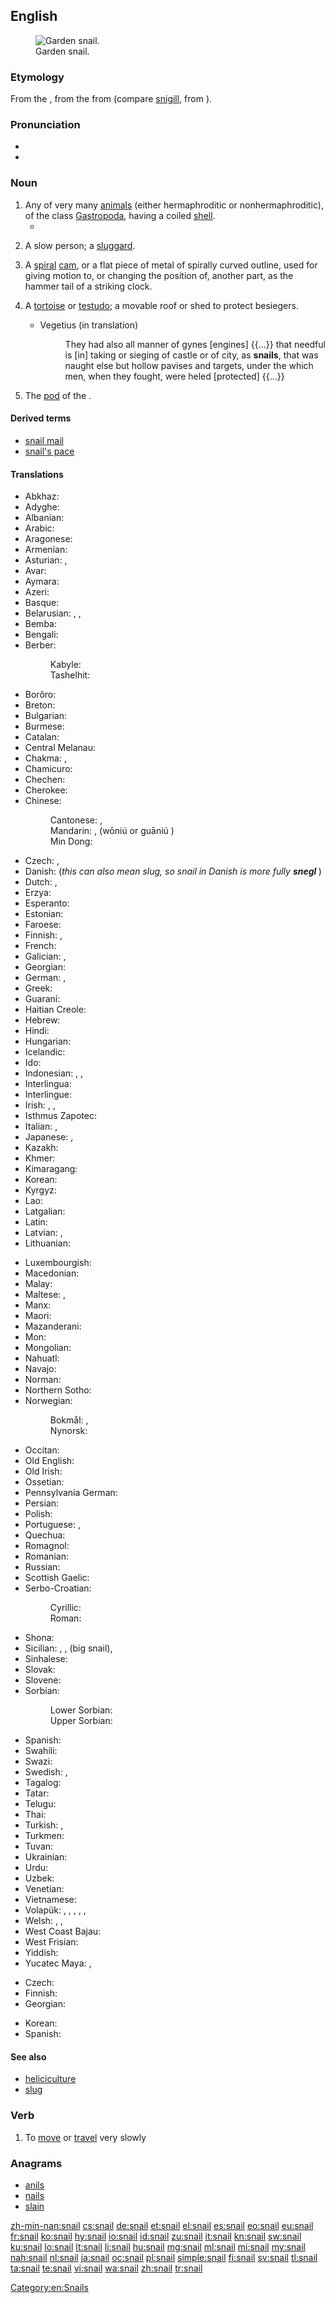 ==English==
{{wikipedia}}
{{commons|Helicidae}}
[[Image:Snail2.JPG|thumb|Garden snail.]]

===Etymology===
From the {{etyl|enm|en}} {{m|enm|snaile}}, from the {{etyl|ang|en}} {{m|ang|snægel}} from {{etyl|gem-pro|en}} {{m|gem-pro|*snagilaz}} (compare {{etyl|non|-}} [[snigill]], from {{etyl|gem-pro|-}} {{m|gem-pro|*snigilaz}}).

===Pronunciation===
* {{audio|en-us-snail.ogg|Audio (US)|lang=en}}
* {{rhymes|eɪl|lang=en}}

===Noun===
{{en-noun}}

# Any of very many [[animal]]s (either hermaphroditic or nonhermaphroditic), of the class [[Gastropoda]], having a coiled [[shell]].
#* {{quote-book|year=1963|author={{w|Margery Allingham}}|title={{w|The China Governess}}
|chapter=7|url=http://openlibrary.org/works/OL2004261W
|passage=‘Children crawled over each other like little grey worms in the gutters,’ he said. ‘The only red things about them were their buttocks and they were raw. Their faces looked as if '''snails''' had slimed on them and their mothers were like great sick beasts whose byres had never been cleared.&nbsp;[…]’}}
# {{label|en|informal|by extension}} A slow person; a [[sluggard]].
# {{label|en|engineering}} A [[spiral]] [[cam]], or a flat piece of metal of spirally curved outline, used for giving motion to, or changing the position of, another part, as the hammer tail of a striking clock.
# {{label|en|military|historical}} A [[tortoise]] or [[testudo]]; a movable roof or shed to protect besiegers.
#* Vegetius (in translation)
#*: They had also all manner of gynes [engines] {{...}} that needful is [in] taking or sieging of castle or of city, as '''snails''', that was naught else but hollow pavises and targets, under the which men, when they fought, were heled [protected] {{...}}
# The [[pod]] of the {{vern|snail clover}}.

====Derived terms====
* [[snail mail]]
* [[snail's pace]]

====Translations====
{{trans-top|any animal of the class ''Gastropoda'' having a shell}}
* Abkhaz: {{t|ab|акамыршша|sc=Cyrl}}
* Adyghe: {{t|ady|цӏыӏргъ}}
* Albanian: {{t+|sq|kërmill|m}}
* Arabic: {{t|ar|حَلَزُونَة|f}}
* Aragonese: {{t|an|caragol|m}}
* Armenian: {{t+|hy|խխունջ}}
* Asturian: {{t|ast|cascoxu|m}}, {{t|ast|caracol|m}}
* Avar: {{t|av|цӏадал хӏама|sc=Cyrl}}
* Aymara: {{t|ay|ch'uru}}
* Azeri: {{t+|az|ilbiz}}
* Basque: {{t|eu|barraskilo}}
* Belarusian: {{t+|be|смоўж|m|sc=Cyrl}}, {{t|be|сліма́к|m|sc=Cyrl}}, {{t|be|улі́тка|f|sc=Cyrl}}
* Bemba: {{t|bem|ín-kolâ}}
* Bengali: {{t|bn|শামুক|tr=shamuk|sc=Beng}}
* Berber:
*: Kabyle: {{t|kab|ababbuc}}
*: Tashelhit: {{t|shi|aɣwlal|m|tr=aghwlal}}
* Borôro: {{t|bor|uruwo}}
* Breton: {{t+|br|melc'hwed}}
* Bulgarian: {{t+|bg|о́хлюв|m}}
* Burmese: {{t+|my|ခရုပက်ကျိ}}
* Catalan: {{t+|ca|caragol|m}}
* Central Melanau: {{t|mel|sek}}
* Chakma: {{t|ccp|𑄥𑄟𑄪𑄇𑄴|tr=sāmuk|sc=Cakm}}, {{t|ccp|𑄌𑄖𑄴|tr=cat|sc=Cakm}}
* Chamicuro: {{t|ccc|shyamo}}
* Chechen: {{t|ce|этмаьӏиг}}
* Cherokee: {{t|chr|ᎡᎳᏆ|tr=elaqua|sc=Cher}}
* Chinese:
*: Cantonese: {{t|yue|蝸牛|sc=Hani}}, {{t|yue|蜗牛|tr=wo1 ngau4|sc=Hani}}
*: Mandarin: {{t|cmn|蝸牛|sc=Hani}}, {{t+|cmn|蜗牛}} (wōniú {{qualifier|PRC}} or guāniú {{qualifier|Taiwan}})
*: Min Dong: {{t|cdo|ngù-mō̤-ngù-giāng|sc=Hani}}
* Czech: {{t+|cs|hlemýžď|m}}, {{t+|cs|šnek|m}}
* Danish: {{t|da|snegl|c}} (''this can also mean slug, so snail in Danish is more fully '''snegl {{t+|da|med}} {{t+|da|skal}}''''')
* Dutch: {{t+|nl|slak|f}}, {{t+|nl|huisjesslak|f}}
* Erzya: {{t|myv|гуйтодов}}
* Esperanto: {{t+|eo|heliko}}
* Estonian: {{t|et|tigu}}
* Faroese: {{t|fo|snigil|m}}
* Finnish: {{t+|fi|kotilo}}, {{t+|fi|etana}}
* French: {{t+|fr|escargot|m}}
* Galician: {{t+|gl|caracol|m}}, {{t+|gl|cosco|m}}
* Georgian: {{t|ka|ლოკოკინა}}
* German: {{t+|de|Schnecke|f}} {{gloss|any animal of the class Gastropoda, also without shell}}, {{t|de|Gehäuseschnecke|f}}
* Greek: {{t+|el|σαλιγκάρι|n}}
* Guaraní: {{t|gn|jatyta}}
* Haitian Creole: {{t|ht|kalmason}}
* Hebrew: {{t+|he|שַׁבְּלוּל|m|tr=shablúl}}
* Hindi: {{t|hi|घोंगा|tr=ghõṅgā|sc=Deva}}
* Hungarian: {{t+|hu|csiga}}
* Icelandic: {{t+|is|snigill|m}}
* Ido: {{t+|io|heliko}}
* Indonesian: {{t+|id|bekicot}}, {{t+|id|keong}}, {{t+|id|siput}}
* Interlingua: {{t|ia|limace}}
* Interlingue: {{t|ie|helice}}
* Irish: {{t+|ga|seilide|m}}, {{t|ga|seilmide|m}}, {{t|ga|seilche|m}}
* Isthmus Zapotec: {{t|zai|bichubé}}
* Italian: {{t+|it|chiocciola|f}}, {{t+|it|lumaca|f}}
* Japanese: {{t+|ja|蝸牛|tr=かたつむり, katatsumuri|sc=Jpan}}, {{t|ja|カタツムリ|tr=katatsumuri|sc=Jpan}}
* Kazakh: {{t|kk|ұлу|sc=Cyrl}}
* Khmer: {{t+|km|ខ្យង|tr=kyɑɑng|sc=Khmr}}
* Kimaragang: {{t|kqr|tuntul}}
* Korean: {{t+|ko|달팽이|sc=Kore}}
* Kyrgyz: {{t+|ky|үлүл|sc=Cyrl}}
* Lao: {{t+|lo|ຫອຍນ້ຳຈືດ|tr=hony namchud|sc=Laoo}}
* Latgalian: {{t|ltg|glīmiezs}}
* Latin: {{t+|la|cochlea|f}}
* Latvian: {{l|lv|gliemezis|m}}, {{t|lv|gliemezis|m}}
* Lithuanian: {{t+|lt|sraigė|f}}
{{trans-mid}}
* Luxembourgish: {{t|lb|Schleek|m}}
* Macedonian: {{t|mk|полжав|m}}
* Malay: {{t|ms|siput}}
* Maltese: {{t|mt|bebbuxu|m}}, {{t|mt|għakrux|m}}
* Manx: {{t|gv|crammag}}
* Maori: {{t|mi|pūpū}}
* Mazanderani: {{t|mzn|لیسک|tr=lizak|sc=fa-Arab}}
* Mon: {{t|mnw|တု|tr=taoˀ}}
* Mongolian: {{t|mn|эмгэн хумс|sc=Cyrl}}
* Nahuatl: {{t+|nah|tecciztli}}
* Navajo: {{t|nv|chʼosh chʼééh digháhii}}
* Norman: {{t|nrf|colînmachon|m}}
* Northern Sotho: {{t|nso|kgohu}}
* Norwegian:
*: Bokmål: {{t+|nb|snegl|m}}, {{t|nb|snile|m}}
*: Nynorsk: {{t|nn|snigel|m}}
* Occitan: {{t+|oc|cagaraula|f}}
* Old English: {{t|ang|snægl|m}}
* Old Irish: {{t|sga|selige|m}}
* Ossetian: {{t|os|сӕтӕлӕг|sc=Cyrl}}
* Pennsylvania German: {{t|pdc|Schneck|m}}
* Persian: {{t+|fa|حلزون|tr=halazun|sc=fa-Arab}}
* Polish: {{t+|pl|ślimak|m}}
* Portuguese: {{t+|pt|caramujo|m}}, {{t+|pt|caracol|m}}
* Quechua: {{t|qu|ch'uru}}
* Romagnol: {{t|rgn|lumég|f}}
* Romanian: {{t+|ro|melc|m}}
* Russian: {{t+|ru|ули́тка|f}}
* Scottish Gaelic: {{t|gd|seilcheag|f}}
* Serbo-Croatian:
*: Cyrillic: {{t|sh|пу̑ж|m|sc=Cyrl}}
*: Roman: {{t+|sh|pȗž|m}}
* Shona: {{t|sn|hózhwe}}
* Sicilian: {{t+|scn|babbaluciu|m}}, {{t+|scn|bucalaci|m}}, {{t+|scn|crastuni|m}} (big snail), {{qualifier|edible snail}} {{t+|scn|stuppateddu|m}}
* Sinhalese: {{t|si|ගොළුබෙලි|sc=Sinh}}
* Slovak: {{t|sk|slimák|m}}
* Slovene: {{t+|sl|polž|m}}
* Sorbian:
*: Lower Sorbian: {{t|dsb|slinik|m}}
*: Upper Sorbian: {{t|hsb|šlink|m}}
* Spanish: {{t+|es|caracol|m}}
* Swahili: {{t+|sw|konokono|c5|c6}}
* Swazi: {{t|ss|um-nenkhé}}
* Swedish: {{t+|sv|snäcka|c}}, {{t+|sv|snigel|c}}
* Tagalog: {{t|tl|kuhol}}
* Tatar: {{t|tt|лайлач|sc=Cyrl}}
* Telugu: {{t+|te|నత్త}}
* Thai: {{t|th|หอยทาก|tr=hŏi tâak|sc=Thai}}
* Turkish: {{t+|tr|salyangoz}}, {{t+|tr|sümüklü böcek}}
* Turkmen: {{t|tk|ulitka}}
* Tuvan: {{t-needed|tyv}}
* Ukrainian: {{t|uk|ра́влик|m|sc=Cyrl}}
* Urdu: {{t|ur|گھونگا|tr=ghõṅgā|sc=ur-Arab}}
* Uzbek: {{t+|uz|chayon}}
* Venetian: {{t|vec|sciùs}}
* Vietnamese: {{t+|vi|ốc}}
* Volapük: {{qualifier|♂♀ hermaphroditic/nonhermaphroditic}} {{t+|vo|snel}}, {{qualifier|♂ nonhermaphroditic}} {{t|vo|hisnel}}, {{qualifier|♀ nonhermaphroditic}} {{t|vo|jisnel}}, {{qualifier|♂♀ offspring, hermaphroditic/nonhermaphroditic}} {{t|vo|snelül}}, {{qualifier|♂ offspring, nonhermaphroditic}} {{t|vo|hisnelül}}, {{qualifier|♀ offspring, nonhermaphroditic}} {{t|vo|jisnelül}}
* Welsh: {{t|cy|malwoden}}, {{t|cy|malwen}}, {{t|cy|malwod|f}}
* West Coast Bajau: {{t|bdr|kesu'}}
* West Frisian: {{t|fy|slak}}
* Yiddish: {{t|yi|שנעק|m|tr=shnek}}
* Yucatec Maya: {{t|yua|urich}}, {{t|yua|uul}}
{{trans-bottom}}

{{trans-top|sluggard}}
* Czech: {{t+|cs|šnek|m}}
* Finnish: {{t+|fi|etana}}
* Georgian: {{t|ka|ლოკოკინა}}
{{trans-mid}}
* Korean: {{t|ko|느림보|sc=Kore}}
* Spanish: {{t+|es|tortuga|f}}
{{trans-bottom}}

====See also====
* [[heliciculture]]
* [[slug]]

===Verb===
{{en-verb}}

# To [[move]] or [[travel]] very slowly

===Anagrams===
* [[anils#English|anils]]
* [[nails#English|nails]]
* [[slain#English|slain]]

[[Category:en:Snails]]

[[zh-min-nan:snail]]
[[cs:snail]]
[[de:snail]]
[[et:snail]]
[[el:snail]]
[[es:snail]]
[[eo:snail]]
[[eu:snail]]
[[fr:snail]]
[[ko:snail]]
[[hy:snail]]
[[io:snail]]
[[id:snail]]
[[zu:snail]]
[[it:snail]]
[[kn:snail]]
[[sw:snail]]
[[ku:snail]]
[[lo:snail]]
[[lt:snail]]
[[li:snail]]
[[hu:snail]]
[[mg:snail]]
[[ml:snail]]
[[mi:snail]]
[[my:snail]]
[[nah:snail]]
[[nl:snail]]
[[ja:snail]]
[[oc:snail]]
[[pl:snail]]
[[simple:snail]]
[[fi:snail]]
[[sv:snail]]
[[tl:snail]]
[[ta:snail]]
[[te:snail]]
[[vi:snail]]
[[wa:snail]]
[[zh:snail]]
[[tr:snail]]